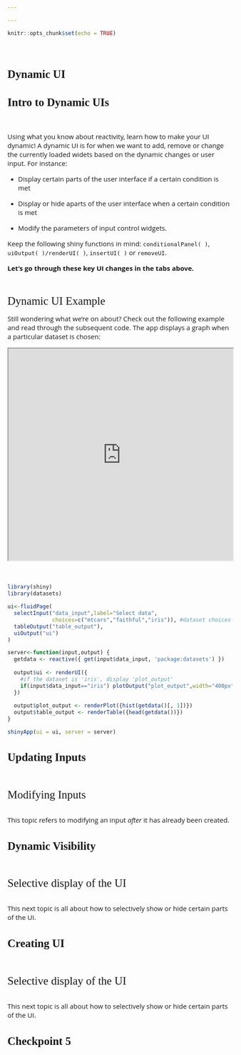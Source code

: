 ```yaml
---

---
```

<style>
@import url('https://fonts.googleapis.com/css?family=Scope+One&display=swap');
@import url('https://fonts.googleapis.com/css?family=Scope+One|Unica+One&display=swap&subset=latin-ext');
@import url('https://fonts.googleapis.com/css?family=Open+Sans&display=swap');

h1,h2 {font-family: 'Unica One', cursive;
  font-size: 25px;}
p2 {font-family: 'Unica One', cursive;
  font-size: 25px;}       
p {font-family: 'Open Sans', sans-serif;
  font-size: 15px;}   
</style>
```r
knitr::opts_chunk$set(echo = TRUE)
```
&nbsp;    


# Dynamic UI {.tabset .tabset-fade}  

## Intro to Dynamic UIs
&nbsp;  
<p>Using what you know about reactivity, learn how to make your UI dynamic! A dynamic UI is for when we want to add, remove or change the currently loaded widets based on the dynamic changes or user input. For instance: </p>
<ul>
<li><p>Display certain parts of the user interface if a certain condition is met </p></li>
<li><p>Display or hide aparts of the user interface when a certain condition is met</p></li>
<li><p>Modify the parameters of input control widgets.</p></li>
</ul>  
<p>Keep the following shiny functions in mind: `conditionalPanel( )`, `uiOutput( )/renderUI( )`, `insertUI( )` or `removeUI`.</p>
<p>**Let's go through these key UI changes in the tabs above.**</p>
<br>

<p2>Dynamic UI Example</p2>
<p>Still wondering what we're on about? Check out the following example and read through the subsequent code. The app displays a graph when a particular dataset is chosen:</p>

<center>
<iframe width="100%" height="475" src="https://g4most.shinyapps.io/dynamic_ex/" scrolling= "yes"></iframe>  
</center>  
<br>
```r
library(shiny)
library(datasets)

ui<-fluidPage(
  selectInput("data_input",label="Select data", 
              choices=c("mtcars","faithful","iris")), #dataset choices
  tableOutput("table_output"),
  uiOutput("ui")
)

server<-function(input,output) {
  getdata <- reactive({ get(input$data_input, 'package:datasets') })
  
  output$ui <- renderUI({
    #if the dataset is 'iris', display 'plot_output'
    if(input$data_input=="iris") plotOutput("plot_output",width="400px")
  })
  
  output$plot_output <- renderPlot({hist(getdata()[, 1])})
  output$table_output <- renderTable({head(getdata())})
}

shinyApp(ui = ui, server = server)

```


## Updating Inputs
&nbsp;

<p2>Modifying Inputs</p2>
<br><br>
<p>This topic refers to modifying an input *after* it has already been created.</p>


## Dynamic Visibility
&nbsp;  

<p2>Selective display of the UI</p2>
<br><br>
<p>This next topic is all about how to selectively show or hide certain parts of the UI.</p>


## Creating UI
&nbsp;  

<p2>Selective display of the UI</p2>
<br><br>
<p>This next topic is all about how to selectively show or hide certain parts of the UI.</p>


## Checkpoint 5
&nbsp;  
